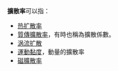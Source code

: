 '''擴散率'''可以指：
*[[热扩散率|热扩散率]]
*[[質傳擴散率|質傳擴散率]]，有時也稱為擴散係數。
*[[涡流扩散|涡流扩散]]
*[[黏度|運動黏度]]，動量的擴散率
*[[磁擴散率|磁擴散率]]

{{disambiguation|Cat=三字消歧义|K擴}}